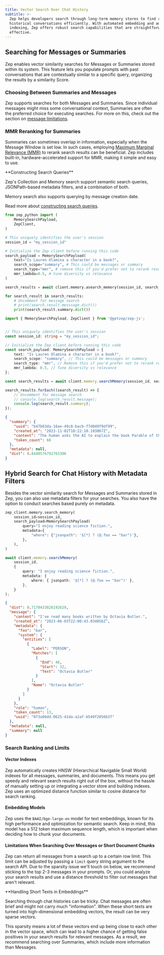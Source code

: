 ```yaml
---
title: Vector Search Over Chat History
subtitle: >-
  Zep helps developers search through long-term memory stores to find relevant
  historical conversations efficiently. With automated embedding and advanced
  indexing, Zep offers robust search capabilities that are straightforward and
  effective.
---
```



## Searching for Messages or Summaries

Zep enables vector similarity searches for Messages or Summaries stored within its system. This feature lets you populate prompts with past conversations that are contextually similar to a specific query, organizing the results by a similarity Score.

### Choosing Between Summaries and Messages

Zep supports searches for both Messages and Summaries. Since individual messages might miss some conversational context, Summaries are often the preferred choice for executing searches. For more on this, check out the section on [message limitations](#limitations-when-searching-over-messages-or-short-document-chunks).

### MMR Reranking for Summaries

Summaries can sometimes overlap in information, especially when the Message Window is set low. In such cases, employing [Maximum Marginal Relevance (MMR)](/working-with-search#how-zeps-mmr-re-ranking-works) to rerank search results can be beneficial. Zep includes built-in, hardware-accelerated support for MMR, making it simple and easy to use.

<Note>
**Constructing Search Queries**

Zep's Collection and Memory search support semantic search queries, JSONPath-based metadata filters, and a combination
of both.

Memory search also supports querying by message creation date.

Read more about [constructing search queries](/working-with-search#maximal-marginal-relevance-re-ranking).
</Note>

<Tabs group="search">

<Tab title="Python" group-key="python">

```python
from zep_python import (
    MemorySearchPayload,
    ZepClient,
)

# This uniquely identifies the user's session
session_id = "my_session_id"

# Initialize the Zep client before running this code
search_payload = MemorySearchPayload(
    text="Is Lauren Olamina a character in a book?",
    search_scope="summary", # This could be messages or summary
    search_type="mmr", # remove this if you'd prefer not to rerank results
    mmr_lambda=0.5, # tune diversity vs relevance
)

search_results = await client.memory.asearch_memory(session_id, search_payload)

for search_result in search_results:
    # Uncomment for message search
    # print(search_result.messsage.dict())
    print(search_result.summary.dict())
```
</Tab>
<Tab title="Typescript" group-key="ts">

```typescript
import { MemorySearchPayload, ZepClient } from '@getzep/zep-js';


// This uniquely identifies the user's session
const session_id: string = "my_session_id";

// Initialize the Zep client before running this code
const search_payload: MemorySearchPayload = {
    text: "Is Lauren Olamina a character in a book?",
    search_scope: "summary", // This could be messages or summary
    search_type: "mmr", // Remove this if you'd prefer not to rerank results
    mmr_lambda: 0.5, // Tune diversity vs relevance
};

const search_results = await client.memory.searchMemory(session_id, search_payload);

search_results.forEach((search_result) => {
    // Uncomment for message search
    // console.log(search_result.message);
    console.log(search_result.summary);
});
```
</Tab>
</Tabs>

```json
{
  "summary": {
    "uuid": "b47b83da-16ae-49c8-bacb-f7d049f9df99",
    "created_at": "2023-11-02T18:22:10.103867Z",
    "content": "The human asks the AI to explain the book Parable of the Sower by Octavia Butler. The AI responds by explaining that Parable of the Sower is a science fiction novel by Octavia Butler. The book follows the story of Lauren Olamina, a young woman living in a dystopian future where society has collapsed due to environmental disasters, poverty, and violence.",
    "token_count": 66
  },
  "metadata": null,
  "dist": 0.8440576791763306
}
```

## Hybrid Search for Chat History with Metadata Filters

Besides the vector similarity search for Messages and Summaries stored in Zep, you can also use metadata filters for your searches. You also have the option to conduct searches based purely on metadata.

<Tabs group="search">

<Tab title="Python" group-key="python">

```python
zep_client.memory.search_memory(
    session_id=session_id,
    search_payload=MemorySearchPayload(
        query="I enjoy reading science fiction.",
        metadata={
            "where": {"jsonpath": '$[*] ? (@.foo == "bar")'},
        },
    ),
)
```
</Tab>
<Tab title="Typescript" group-key="ts">

```typescript
await client.memory.searchMemory(
    session_id,
    {
        query: "I enjoy reading science fiction.",
        metadata: {
            where: { jsonpath: '$[*] ? (@.foo == "bar")' },
        },
    }
);
```
</Tab>
</Tabs>



```json
{
  "dist": 0.7170433826192629,
  "message": {
    "content": "I've read many books written by Octavia Butler.",
    "created_at": "2023-06-03T22:00:43.034056Z",
    "metadata": {
      "foo": "bar",
      "system": {
        "entities": [
          {
            "Label": "PERSON",
            "Matches": [
              {
                "End": 46,
                "Start": 32,
                "Text": "Octavia Butler"
              }
            ],
            "Name": "Octavia Butler"
          }
        ]
      }
    },
    "role": "human",
    "token_count": 13,
    "uuid": "8f3a06dd-0625-41da-a2af-b549f2056b3f"
  },
  "metadata": null,
  "summary": null
}
```

### Search Ranking and Limits

#### Vector Indexes

Zep automatically creates HNSW (Hierarchical Navigable Small World) indexes for all messages, summaries, and documents. This means you get speedy and relevant search results right out of the box, without the hassle of manually setting up or integrating a vector store and building indexes. Zep uses an optimized distance function similar to cosine distance for search ranking.

#### Embedding Models

Zep uses the `BAAI/bge-large-en` model for text embeddings, known for its high performance and optimization for semantic search. Keep in mind, this model has a 512 token maximum sequence length, which is important when deciding how to chunk your documents.

#### Limitations When Searching Over Messages or Short Document Chunks

Zep can return all messages from a search up to a certain row limit. This limit can be adjusted by passing a `limit` query string argument to the search API. Due to the sparsity issue we'll touch on below, we recommend sticking to the top 2-3 messages in your prompts. Or, you could analyze your search results and use a distance threshold to filter out messages that aren't relevant.

<Info>
**Handling Short Texts in Embeddings**

Searching through chat histories can be tricky. Chat messages are often brief and might not carry much "information". When these short texts are turned into high-dimensional embedding vectors, the result can be very sparse vectors.

This sparsity means a lot of these vectors end up being close to each other in the vector space, which can lead to a higher chance of getting false positives in your search results for relevant messages. As a result, we recommend searching over Summaries, which include more information than Messages.
</Info>

